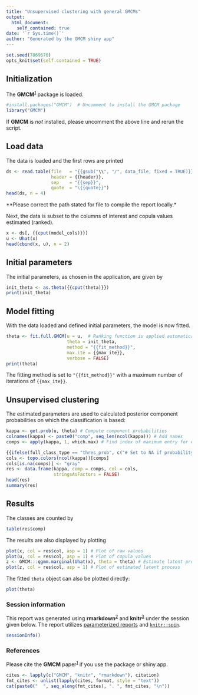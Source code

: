 ```yaml
---
title: "Unsupervised clustering with general GMCMs"
output: 
  html_document:
    self_contained: true
date: '`r Sys.time()`'
author: "Generated by the GMCM shiny app"
---
```


```r
set.seed(7869670)
opts_knit$set(self.contained = TRUE)
```


## Initialization
The **GMCM**^[1][1]^ package is loaded.

```r

#install.packages("GMCM")  # Uncomment to install the GMCM package
library("GMCM")
```


If **GMCM** is *not* installed, please uncomment the above line and rerun the script.

## Load data
The data is loaded and the first rows are printed

```r
ds <- read.table(file   = "{{gsub("\\", "/", data_file, fixed = TRUE)}}",
                 header = {{header}},
                 sep    = "{{sep}}",
                 quote  = "\{{quote}}")
head(ds, n = 4)
```

**Please correct the path stated for file to compile the report locally.*

Next, the data is subset to the columns of interest and copula values estimated (ranked).

```r
x <- ds[, {{cput(model_cols)}}]
u <- Uhat(x)
head(cbind(x, u), n = 2)
```


## Initial parameters
The initial parameters, as chosen in the application, are given by

```r
init_theta <- as.theta({{cput(theta)}})
print(init_theta)
```


## Model fitting
With the data loaded and defined initial parameters, the model is now fitted.

```r
theta <- fit.full.GMCM(u = u,  # Ranking function is applied automatically
                       theta = init_theta,
                       method = "{{fit_method}}",
                       max.ite = {{max_ite}},
                       verbose = FALSE)
print(theta)
```

The fitting method is set to `"{{fit_method}}"` with a maximum number of iterations of `{{max_ite}}`.


## Unsupervised clustering
The estimated parameters are used to calculated posterior component probabilities on which the classification is based:

```r
kappa <- get.prob(u, theta) # Compute component probabilities
colnames(kappa) <- paste0("comp", seq_len(ncol(kappa))) # Add names
comps <- apply(kappa, 1, which.max) # Find index of maximum entry for each row

{{ifelse(full_class_type == "thres_prob", c("# Set to NA if probability is not sufficiently large\n", sprintf("ok_max <- apply(kappa, 1, max) > %.3f\n", full_thres_prob), "comps[!ok_max] <- NA\n"), "")}}
cols <- topo.colors(ncol(kappa))[comps]
cols[is.na(comps)] <- "gray"
res <- data.frame(kappa, comp = comps, col = cols,
                  stringsAsFactors = FALSE)
head(res)
summary(res)
```


## Results
The classes are counted by

```r
table(res$comp)
```

The results are also displayed by plotting

```r
plot(x, col = res$col, asp = 1) # Plot of raw values
plot(u, col = res$col, asp = 1) # Plot of copula values
z <- GMCM:::qgmm.marginal(Uhat(x), theta = theta) # Estimate latent process
plot(z, col = res$col, asp = 1) # Plot of estimated latent process
```

The fitted `theta` object can also be plotted directly:

```r
plot(theta)
```


### Session information
This report was generated using **rmarkdown**^[2][2]^ and **knitr**^[3][3]^ under the session
given below. The report utilizes [parameterized reports][2] and [`knitr::spin`][3].


```r
sessionInfo()
```


### References
Please cite the **GMCM** paper^[1][1]^ if you use the package or shiny app.

```r
cites <- lapply(c("GMCM", "knitr", "rmarkdown"), citation)
fmt_cites <- unlist(lapply(cites, format, style = "text"))
cat(paste0("  ", seq_along(fmt_cites), ". ", fmt_cites, "\n"))
```

[1]: http://doi.org/10.18637/jss.v070.i02
[2]: https://bookdown.org/yihui/rmarkdown/parameterized-reports.html
[3]: https://yihui.name/knitr/demo/stitch/
